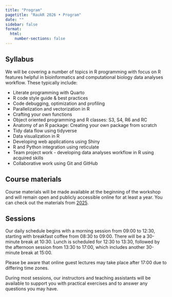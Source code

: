 ```yaml
---
title: "Program"
pagetitle: "RaukR 2026 • Program"
date: ""
sidebar: false
format:
  html:
    number-sections: false
---
```


## Syllabus

We will be covering a number of topics in R programming with focus on R features helpful in bioinformatics and computational biology data analyses workflow. These typically include:

- Literate programming with Quarto
- R code style guide & best practices
- Code debugging, optimization and profiling
- Parallelization and vectorization in R
- Crafting your own functions
- Object oriented programming and R classes: S3, S4, R6 and RC
- Anatomy of an R package: Creating your own package from scratch
- Tidy data flow using tidyverse
- Data visualization in R
- Developing web applications using Shiny
- R and Python integration using reticulate
- Team project work - developing data analyses workflow in R using acquired skills
- Collaborative work using Git and GitHub

## Course materials

Course materials will be made available at the beginning of the workshop and will remain open and publicly accessible online for at least a year. You can check out the materials from [2025](https://nbisweden.github.io/raukr-2025/home_contents.html).

## Sessions

Our daily schedule begins with a morning session from 09:00 to 12:30, starting with breakfast coffee from 08:30 to 09:00. There will be a 30-minute break at 10:30. Lunch is scheduled for 12:30 to 13:30, followed by the afternoon session from 13:30 to 17:00, which includes another 30-minute break at 15:00.

Please be aware that online guest lectures may take place after 17:00 due to differing time zones.

During most sessions, our instructors and teaching assistants will be available to support you with practical exercises and to answer any questions you may have.
